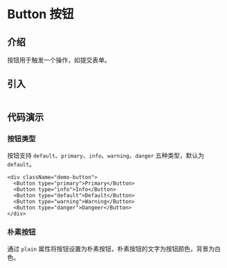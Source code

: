 # Button 按钮

## 介绍

按钮用于触发一个操作，如提交表单。

## 引入


```js

```

## 代码演示

### 按钮类型

按钮支持 `default`、`primary`、`info`、`warning`、`danger` 五种类型，默认为 `default`。

<Counters />

```tsx
<div className="demo-button">
  <Button type="primary">Primary</Button>
  <Button type="info">Info</Button>
  <Button type="default">Default</Button>
  <Button type="warning">Warning</Button>
  <Button type="danger">Dangeer</Button>
</div>
```

### 朴素按钮

通过 `plain` 属性将按钮设置为朴素按钮，朴素按钮的文字为按钮颜色，背景为白色。
